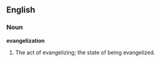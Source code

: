 ==English==

===Noun===

'''evangelization'''

#The act of evangelizing; the state of being evangelized.